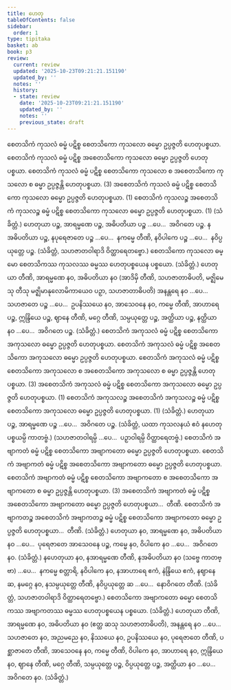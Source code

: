 ```yaml
---
title: ဟေတု
tableOfContents: false
sidebar:
  order: 1
type: tipitaka
basket: ab
book: p3
review:
  current: review
  updated: '2025-10-23T09:21:21.151190'
  updated_by: ''
  notes: ''
  history:
  - state: review
    date: '2025-10-23T09:21:21.151190'
    updated_by: ''
    notes: ''
    previous_state: draft
---
```



<ReviewStatus review={frontmatter.review} showDetails={true} />

<HypothesisAnnotation frontmatter={frontmatter} />

<DynamicBreadcrumb />

<Division number="19" book="p3" e="ch" v="39" p="399">

<Paragraph number="2055" book="p3">
စေတသိကံ ကုသလံ ဓမ္မံ ပဋိစ္စ စေတသိကော ကုသလော ဓမ္မော ဥပ္ပဇ္ဇတိ ဟေတုပစ္စယာ. စေတသိကံ ကုသလံ ဓမ္မံ ပဋိစ္စ အစေတသိကော ကုသလော ဓမ္မော ဥပ္ပဇ္ဇတိ ဟေတုပစ္စယာ. စေတသိကံ ကုသလံ ဓမ္မံ ပဋိစ္စ စေတသိကော ကုသလော စ အစေတသိကော ကုသလော စ ဓမ္မာ ဥပ္ပဇ္ဇန္တိ ဟေတုပစ္စယာ. (3)
</Paragraph>

<Paragraph number="2056" book="p3">
အစေတသိကံ ကုသလံ ဓမ္မံ ပဋိစ္စ စေတသိကော ကုသလော ဓမ္မော ဥပ္ပဇ္ဇတိ ဟေတုပစ္စယာ. (1)
</Paragraph>

<Paragraph number="2057" book="p3">
စေတသိကံ ကုသလဉ္စ အစေတသိကံ ကုသလဉ္စ ဓမ္မံ ပဋိစ္စ စေတသိကော ကုသလော ဓမ္မော ဥပ္ပဇ္ဇတိ ဟေတုပစ္စယာ. (1) (သံခိတ္တံ.)
</Paragraph>

</Division>
<Division number="20" book="p3" e="ch" v="39" p="399">

<Paragraph number="2058" book="p3">
ဟေတုယာ ပဉ္စ, အာရမ္မဏေ ပဉ္စ, အဓိပတိယာ ပဉ္စ …ပေ…  အဝိဂတေ ပဉ္စ.
</Paragraph>

<Paragraph number="2059" book="p3">
နအဓိပတိယာ ပဉ္စ, နပုရေဇာတေ ပဉ္စ …ပေ…  နကမ္မေ တီဏိ, နဝိပါကေ ပဉ္စ …ပေ…  နဝိပ္ပယုတ္တေ ပဉ္စ. (သံခိတ္တံ, သဟဇာတဝါရာဒိ ဝိတ္ထာရေတဗ္ဗော.)
</Paragraph>

</Division>
<Division number="21" book="p3" e="ch" v="39" p="399">

<Paragraph number="2060" book="p3">
စေတသိကော ကုသလော ဓမ္မော စေတသိကဿ ကုသလဿ ဓမ္မဿ ဟေတုပစ္စယေန ပစ္စယော. (သံခိတ္တံ.)
</Paragraph>

</Division>
<Division number="22" book="p3" e="ch" v="39" p="399">

<Paragraph number="2061" book="p3">
ဟေတုယာ တီဏိ, အာရမ္မဏေ နဝ, အဓိပတိယာ နဝ (အာဒိမှိ တီဏိ, သဟဇာတာဓိပတိ, မဇ္ဈိမေသု တီသု မဇ္ဈိမာနုလောမိကာယေဝ ပဉှာ, သဟဇာတာဓိပတိ) အနန္တရေ နဝ …ပေ…  သဟဇာတေ ပဉ္စ …ပေ…  ဥပနိဿယေ နဝ, အာသေဝနေ နဝ, ကမ္မေ တီဏိ, အာဟာရေ ပဉ္စ, ဣန္ဒြိယေ ပဉ္စ, ဈာနေ တီဏိ, မဂ္ဂေ တီဏိ, သမ္ပယုတ္တေ ပဉ္စ, အတ္ထိယာ ပဉ္စ, နတ္ထိယာ နဝ …ပေ…  အဝိဂတေ ပဉ္စ. (သံခိတ္တံ.)
</Paragraph>

</Division>
<Division number="23" book="p3" e="ch" v="39" p="400">

<Paragraph number="2062" book="p3">
စေတသိကံ အကုသလံ ဓမ္မံ ပဋိစ္စ စေတသိကော အကုသလော ဓမ္မော ဥပ္ပဇ္ဇတိ ဟေတုပစ္စယာ. စေတသိကံ အကုသလံ ဓမ္မံ ပဋိစ္စ အစေတသိကော အကုသလော ဓမ္မော ဥပ္ပဇ္ဇတိ ဟေတုပစ္စယာ. စေတသိကံ အကုသလံ ဓမ္မံ ပဋိစ္စ စေတသိကော အကုသလော စ အစေတသိကော အကုသလော စ ဓမ္မာ ဥပ္ပဇ္ဇန္တိ ဟေတုပစ္စယာ. (3)
</Paragraph>

<Paragraph number="2063" book="p3">
အစေတသိကံ အကုသလံ ဓမ္မံ ပဋိစ္စ စေတသိကော အကုသလော ဓမ္မော ဥပ္ပဇ္ဇတိ ဟေတုပစ္စယာ. (1)
</Paragraph>

<Paragraph number="2064" book="p3">
စေတသိကံ အကုသလဉ္စ အစေတသိကံ အကုသလဉ္စ ဓမ္မံ ပဋိစ္စ စေတသိကော အကုသလော ဓမ္မော ဥပ္ပဇ္ဇတိ ဟေတုပစ္စယာ. (1) (သံခိတ္တံ.)
</Paragraph>

</Division>
<Division number="24" book="p3" e="ch" v="39" p="400">

<Paragraph number="2065" book="p3">
ဟေတုယာ ပဉ္စ, အာရမ္မဏေ ပဉ္စ …ပေ…  အဝိဂတေ ပဉ္စ. (သံခိတ္တံ, ယထာ ကုသလနယံ ဧဝံ နဟေတုပစ္စယမ္ပိ ကာတဗ္ဗံ.) (သဟဇာတဝါရမ္ပိ …ပေ…  ပဉှာဝါရမ္ပိ ဝိတ္ထာရေတဗ္ဗံ.)
</Paragraph>

</Division>
<Division number="25" book="p3" e="ch" v="39" p="400">

<Paragraph number="2066" book="p3">
စေတသိကံ အဗျာကတံ ဓမ္မံ ပဋိစ္စ စေတသိကော အဗျာကတော ဓမ္မော ဥပ္ပဇ္ဇတိ ဟေတုပစ္စယာ. စေတသိကံ အဗျာကတံ ဓမ္မံ ပဋိစ္စ အစေတသိကော အဗျာကတော ဓမ္မော ဥပ္ပဇ္ဇတိ ဟေတုပစ္စယာ. စေတသိကံ အဗျာကတံ ဓမ္မံ ပဋိစ္စ စေတသိကော အဗျာကတော စ အစေတသိကော အဗျာကတော စ ဓမ္မာ ဥပ္ပဇ္ဇန္တိ ဟေတုပစ္စယာ. (3)
</Paragraph>

<Paragraph number="2067" book="p3">
အစေတသိကံ အဗျာကတံ ဓမ္မံ ပဋိစ္စ အစေတသိကော အဗျာကတော ဓမ္မော ဥပ္ပဇ္ဇတိ ဟေတုပစ္စယာ…  တီဏိ.
</Paragraph>

<Paragraph number="2068" book="p3">
စေတသိကံ အဗျာကတဉ္စ အစေတသိကံ အဗျာကတဉ္စ ဓမ္မံ ပဋိစ္စ စေတသိကော အဗျာကတော ဓမ္မော ဥပ္ပဇ္ဇတိ ဟေတုပစ္စယာ…  တီဏိ. (သံခိတ္တံ.)
</Paragraph>

</Division>
<Division number="26" book="p3" e="ch" v="39" p="400">

<Paragraph number="2069" book="p3">
ဟေတုယာ နဝ, အာရမ္မဏေ နဝ, အဓိပတိယာ နဝ …ပေ…  ပုရေဇာတေ အာသေဝနေ ပဉ္စ, ကမ္မေ နဝ, ဝိပါကေ နဝ …ပေ…  အဝိဂတေ နဝ. (သံခိတ္တံ.)
</Paragraph>

<Paragraph number="2070" book="p3">
နဟေတုယာ နဝ, နအာရမ္မဏေ တီဏိ, နအဓိပတိယာ နဝ (သဗ္ဗေ ကာတဗ္ဗာ) …ပေ…  နကမ္မေ စတ္တာရိ, နဝိပါကေ နဝ, နအာဟာရေ ဧကံ, နဲန္ဒြိယေ ဧကံ, နဈာနေ ဆ, နမဂ္ဂေ နဝ, နသမ္ပယုတ္တေ တီဏိ, နဝိပ္ပယုတ္တေ ဆ …ပေ…  နောဝိဂတေ တီဏိ. (သံခိတ္တံ, သဟဇာတဝါရာဒိ ဝိတ္ထာရေတဗ္ဗော.)
</Paragraph>

</Division>
<Division number="27" book="p3" e="ch" v="39" p="401">

<Paragraph number="2071" book="p3">
စေတသိကော အဗျာကတော ဓမ္မော စေတသိကဿ အဗျာကတဿ ဓမ္မဿ ဟေတုပစ္စယေန ပစ္စယော. (သံခိတ္တံ.)
</Paragraph>

</Division>
<Division number="28" book="p3" e="ch" v="39" p="401">

<Paragraph number="2072" book="p3">
ဟေတုယာ တီဏိ, အာရမ္မဏေ နဝ, အဓိပတိယာ နဝ (ဧတ္ထ ဆသု သဟဇာတာဓိပတိ), အနန္တရေ နဝ …ပေ…  သဟဇာတေ နဝ, အညမညေ နဝ, နိဿယေ နဝ, ဥပနိဿယေ နဝ, ပုရေဇာတေ တီဏိ, ပစ္ဆာဇာတေ တီဏိ, အာသေဝနေ နဝ, ကမ္မေ တီဏိ, ဝိပါကေ နဝ, အာဟာရေ နဝ, ဣန္ဒြိယေ နဝ, ဈာနေ တီဏိ, မဂ္ဂေ တီဏိ, သမ္ပယုတ္တေ ပဉ္စ, ဝိပ္ပယုတ္တေ ပဉ္စ, အတ္ထိယာ နဝ …ပေ…  အဝိဂတေ နဝ. (သံခိတ္တံ.)
</Paragraph>
</Division>